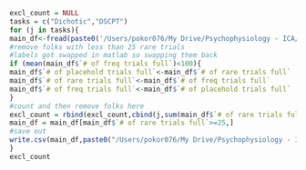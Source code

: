 
```r
excl_count = NULL
tasks = c("Dichotic","DSCPT")
for (j in tasks){
main_df<-fread(paste0('/Users/pokor076/My Drive/Psychophysiology - ICA/Full Manuscript/R_scripts/csvs/', j, '_table4R.csv'))
#remove folks with less than 25 rare trials
#labels got swapped in matlab so swapping them back
if (mean(main_df$`# of freq trials full`)<100){
main_df$`# of placehold trials full`<-main_df$`# of rare trials full`
main_df$`# of rare trials full`<-main_df$`# of freq trials full`
main_df$`# of freq trials full`<-main_df$`# of placehold trials full`
}
#count and then remove folks here
excl_count = rbind(excl_count,cbind(j,sum(main_df$`# of rare trials full`<25)))
main_df = main_df[main_df$`# of rare trials full`>=25,]
#save out
write.csv(main_df,paste0("/Users/pokor076/My Drive/Psychophysiology - ICA/Full Manuscript/R_scripts/csvs/", j, "_table4R_clean.csv"))
}
excl_count

```

